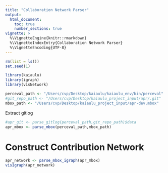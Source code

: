 ```yaml
---
title: "Collaboration Network Parser"
output: 
  html_document:
    toc: true
    number_sections: true
vignette: >
  %\VignetteEngine{knitr::rmarkdown}
  %\VignetteIndexEntry{Collaboration Network Parser}
  %\VignetteEncoding{UTF-8}
---
```


```r
rm(list = ls())
set.seed(1)
```

```r
library(kaiaulu)
library(igraph)
library(visNetwork)
```

```r
perceval_path <- "/Users/cvp/Desktop/kaiaulu/kaiaulu_env/bin/perceval"
#git_repo_path <- "/Users/cvp/Desktop/kaiaulu_project_input/apr/.git"
mbox_path <- "/Users/cvp/Desktop/kaiaulu_project_input/apr-dev.mbox"
```

Extract gitlog

```r
#apr_git <- parse_gitlog(perceval_path,git_repo_path)$data
apr_mbox <- parse_mbox(perceval_path,mbox_path)
```

# Construct Contribution Network

```r
apr_network <- parse_mbox_igraph(apr_mbox)
visIgraph(apr_network)
```

